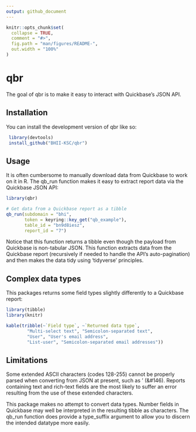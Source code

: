 ```yaml
---
output: github_document
---
```


<!-- README.md is generated from README.Rmd. Please edit that file -->

```r
knitr::opts_chunk$set(
  collapse = TRUE,
  comment = "#>",
  fig.path = "man/figures/README-",
  out.width = "100%"
)
```

# qbr

<!-- badges: start -->
<!-- badges: end -->

The goal of qbr is to make it easy to interact with Quickbase's JSON API.

## Installation

You can install the development version of qbr like so:

``` r
 library(devtools)
 install_github("BHII-KSC/qbr")
```

## Usage

It is often cumbersome to manually download data from Quickbase to work on it in R.
The qb_run function makes it easy to extract report data via the Quickbase JSON API:

```r
library(qbr)

# Get data from a Quickbase report as a tibble
qb_run(subdomain = "bhi",
       token = keyring::key_get("qb_example"),
       table_id = "bn9d8iesz",
       report_id = "7")

```

Notice that this function returns a tibble even though the payload from Quickbase
is non-tabular JSON. This function extracts data from the Quickbase report 
(recursively if needed to handle the API's auto-pagination) and then makes the
data tidy using 'tidyverse' principles. 


## Complex data types

This packages returns some field types slightly differently to a Quickbase report:
```r
library(tibble)
library(knitr)

kable(tribble(~`Field type`, ~`Returned data type`,
        "Multi-select text", "Semicolon-separated text",
        "User", "User's email address",
        "List-user", "Semicolon-separated email addresses"))
```


## Limitations

Some extended ASCII characters (codes 128-255) cannot be properly parsed when 
converting from JSON at present, such as ’ (&#146). Reports containing text and 
rich-text fields are the most likely to suffer an error resulting from the use of 
these extended characters. 

This package makes no attempt to convert data types. Number fields in Quickbase
may well be interpreted in the resulting tibble as characters. The qb_run function
does provide a type_suffix argument to allow you to discern the intended datatype
more easily.
 
